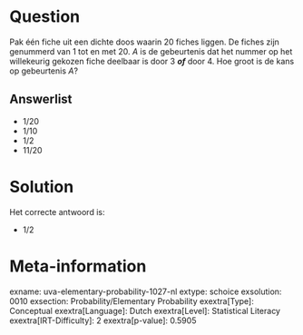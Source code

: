 Question
========

Pak één fiche uit een dichte doos waarin 20 fiches liggen. De fiches
zijn genummerd van 1 tot en met 20. *A* is de gebeurtenis dat het nummer
op het willekeurig gekozen fiche deelbaar is door 3 ***of*** door 4. Hoe
groot is de kans op gebeurtenis *A*?

Answerlist
----------

* 1/20
* 1/10
* 1/2
* 11/20

Solution
========

Het correcte antwoord is: 

* 1/2

Meta-information
================
exname: uva-elementary-probability-1027-nl
extype: schoice
exsolution: 0010
exsection: Probability/Elementary Probability
exextra[Type]: Conceptual
exextra[Language]: Dutch
exextra[Level]: Statistical Literacy
exextra[IRT-Difficulty]: 2
exextra[p-value]: 0.5905
